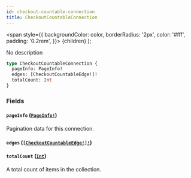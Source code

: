 ```yaml
---
id: checkout-countable-connection
title: CheckoutCountableConnection
---
```


<span
style={{
      backgroundColor: color,
      borderRadius: '2px',
      color: '#fff',
      padding: '0.2rem',
    }}>
{children}
</span>
);

No description

```graphql
type CheckoutCountableConnection {
  pageInfo: PageInfo!
  edges: [CheckoutCountableEdge!]!
  totalCount: Int
}
```

### Fields

#### `pageInfo` ([`PageInfo!`](/api-reference/objects/page-info.mdx))

Pagination data for this connection.

#### `edges` ([`[CheckoutCountableEdge!]!`](/api-reference/objects/checkout-countable-edge.mdx))

#### `totalCount` ([`Int`](/api-reference/scalars/int.mdx))

A total count of items in the collection.
